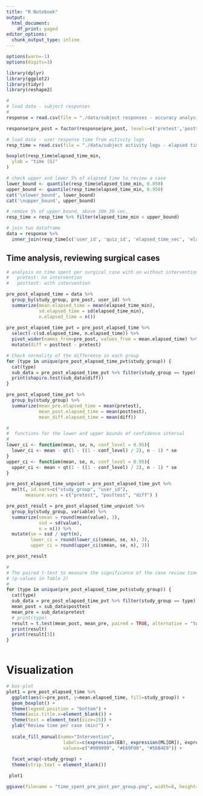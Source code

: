 ---
title: "R Notebook"
output:
  html_document:
    df_print: paged
editor_options:
  chunk_output_type: inline
---

```{r message=FALSE}
options(warn=-1)
options(digits=3)

library(dplyr)
library(ggplot2)
library(tidyr)
library(reshape2) 
```

```{r}
#
# load data - subject responses
#
response = read.csv(file = "./data/subject responses - accuracy analysis.csv", header=TRUE, sep=",")

response$pre_post = factor(response$pre_post, levels=c('pretest','posttest'), labels = c("pretest", "posttest"))
```

```{r}

# load data - user response time from activity logs
resp_time = read.csv(file = "./data/subject activity logs - elapsed time analysis.csv", header=TRUE, sep=",")

```

```{r}

boxplot(resp_time$elapsed_time_min,
  ylab = "time (S)"
)

```

```{r}
# check upper and lower 5% of elapsed time to review a case
lower_bound <- quantile(resp_time$elapsed_time_min, 0.050)
upper_bound <- quantile(resp_time$elapsed_time_min, 0.950)  
cat('\nlower_bound', lower_bound)
cat('\nupper_bound', upper_bound)
```

```{r}
# remove 5% of upper bound, above 10m 30 sec.
resp_time = resp_time %>% filter(elapsed_time_min < upper_bound)
```

```{r}
# join two dataframe
data = response %>% 
  inner_join(resp_time[c('user_id', 'quiz_id', 'elapsed_time_sec', 'elapsed_time_min')],by=c("user_id"="user_id", "qz_svy_id"="quiz_id"))

```


## Time analysis, reviewing surgical cases

```{r}
# analysis on time spent per surgical case with an without intervention. 
#   pretest: no intervention
#   posttest: with intervention

pre_post_elapsed_time = data %>% 
  group_by(study_group, pre_post, user_id) %>%
  summarize(mean.elapsed_time = mean(elapsed_time_min),
            sd.elapsed_time = sd(elapsed_time_min),
            n.elapsed_time = n()) 
  
pre_post_elapsed_time_pvt = pre_post_elapsed_time %>%
  select(-c(sd.elapsed_time, n.elapsed_time)) %>%
  pivot_wider(names_from=pre_post, values_from = mean.elapsed_time) %>%
  mutate(diff = posttest - pretest) 

```




```{r}
# Check normality of the difference in each group 
for (type in unique(pre_post_elapsed_time_pvt$study_group)) {
  cat(type)
  sub_data = pre_post_elapsed_time_pvt %>% filter(study_group == type)
  print(shapiro.test(sub_data$diff))
}


```


```{r}

pre_post_elapsed_time_pvt %>%
  group_by(study_group) %>%
  summarize(mean_pre.elapsed_time = mean(pretest),
            mean_post.elapsed_time = mean(posttest),
            mean_diff.elapsed_time = mean(diff))


```


```{r}
#
#  functions for the lower and upper bounds of confidence interval 
#
lower_ci <- function(mean, se, n, conf_level = 0.95){
  lower_ci <- mean - qt(1 - ((1 - conf_level) / 2), n - 1) * se
}
upper_ci <- function(mean, se, n, conf_level = 0.95){
  upper_ci <- mean + qt(1 - ((1 - conf_level) / 2), n - 1) * se
}
```

```{r}
pre_post_elapsed_time_unpviot = pre_post_elapsed_time_pvt %>% 
  melt(, id.vars=c("study_group", "user_id"), 
       measure.vars = c("pretest", "posttest", "diff") )

```


```{r}

pre_post_result = pre_post_elapsed_time_unpviot %>% 
  group_by(study_group, variable) %>%
  summarize(smean = round(mean(value), 3), 
            ssd = sd(value),
            n = n()) %>%
  mutate(se = ssd / sqrt(n),
         lower_ci = round(lower_ci(smean, se, n), 3),
         upper_ci = round(upper_ci(smean, se, n), 3)) 

pre_post_result
```


```{r}
#
# The paired t-test to measure the significance of the case review time 
# (p-values in Table 2)
#
for (type in unique(pre_post_elapsed_time_pvt$study_group)) {
  cat(type)
  sub_data = pre_post_elapsed_time_pvt %>% filter(study_group == type)
  mean_post = sub_data$posttest
  mean_pre = sub_data$pretest
  # print(type)
  result = t.test(mean_post, mean_pre, paired = TRUE, alternative = "two.sided", exact = FALSE)
  print(result)
  print(result[3])
}
  
```



# Visualization

```{r}
# box-plot 
plot1 = pre_post_elapsed_time %>%
  ggplot(aes(x=pre_post, y=mean.elapsed_time, fill=study_group)) +
  geom_boxplot() +
  theme(legend.position = "bottom") +
  theme(axis.title.x=element_blank()) +
  theme(text = element_text(size=15)) +
  ylab("Review time per case (min)") +
  
  scale_fill_manual(name="Intervention", 
                     labels=c(expression(EB), expression(ML[DR]), expression(ML[IR])), 
                     values=c("#999999", "#E69F00", "#56B4E9")) +
 
  facet_wrap(~study_group) +
  theme(strip.text = element_blank())

 plot1
```

```{r}
ggsave(filename = "time_spent_pre_post_per_group.png", width=8, height=4, device="png", dpi=200)
```


